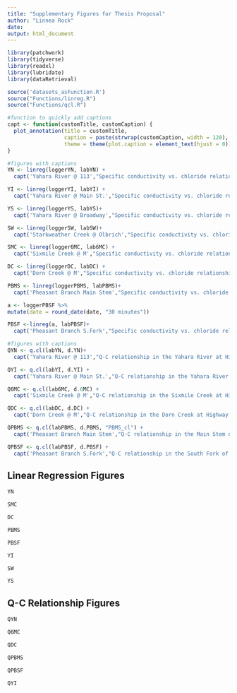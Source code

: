 ```yaml
---
title: "Supplementary Figures for Thesis Proposal"
author: "Linnea Rock"
date:
output: html_document
---
```


```r
library(patchwork)
library(tidyverse)
library(readxl)
library(lubridate)
library(dataRetrieval)

source('datasets_asFunction.R')
source("Functions/linreg.R")
source("Functions/qcl.R")

```


```r

#function to quickly add captions
capt <- function(customTitle, customCaption) {
  plot_annotation(title = customTitle, 
                  caption = paste(strwrap(customCaption, width = 120), collapse = "\n"),
                  theme = theme(plot.caption = element_text(hjust = 0)))
}

```

```r

#figures with captions 
YN <- linreg(loggerYN, labYN) +
  capt('Yahara River @ 113',"Specific conductivity vs. chloride relationship in the Yahara River at Highway 113. (inlet to Lake Mendota). The linear regression is represented by the equation y=8.6x+360. The positive correlation (r = 0.81) has an r-squared value of 0.66, and a p-value of 0.094.")

YI <- linreg(loggerYI, labYI) + 
  capt('Yahara River @ Main St.',"Specific conductivity vs. chloride relationship in the Yahara River at E. Main St. (outlet of Lake Mendota and inlet of Lake Monona). The linear regression is represented by the equation y=3.8x+360. The positive correlation (r = 0.64) has an r2 value of 0.41 and a p-value of 0.25.")

YS <- linreg(loggerYS, labYS)+
  capt('Yahara River @ Broadway',"Specific conductivity vs. chloride relationship in the Yahara River at Broadway St. (oulet of Lake Monona). The linear regression is represented by the equation y=22x-830. The positive correlation (r = 0.91) has an r2 value of 0.83, and a p-value of 0.033.")

SW <- linreg(loggerSW, labSW)+
  capt('Starkweather Creek @ Olbrich',"Specific conductivity vs. chloride relationship in the Starkweather Creek at Olbrich Garden (inlet of Lake Monona). The linear regression is represented by the equation y=3.7x+530. The positive correlation (r = 0.87) has an r2 value of 0.76, and a p-value of 0.58")

SMC <- linreg(logger6MC, lab6MC) +
  capt('Sixmile Creek @ M',"Specific conductivity vs. chloride relationship in the Sixmile Creek at Highway M. (inlet to Lake Mendota). The linear regression is represented by the equation y=18x+18. The positive correlation (r = 0.94) has an r2 value of 0.88, and a p-value of 0.018.")

DC <- linreg(loggerDC, labDC) +
  capt('Dorn Creek @ M',"Specific conductivity vs. chloride relationship in the Dorn Creek at Highway M. (inlet to Lake Mendota). The linear regression is represented by the equation y=-5.9x+1100. The negative correlation (r = -0.81) has an r2 value of 0.66, and a p-value of 0.094.")

PBMS <- linreg(loggerPBMS, labPBMS)+
  capt('Pheasant Branch Main Stem',"Specific conductivity vs. chloride relationship in the Main Stem of Pheasant Branch Creek (inlet to Lake Mendota). The linear regression is represented by the equation y=5.2x+450. The positive correlation (r = 0.78) has an r2 value of 0.61, and a p-value of 0.12.")

a <- loggerPBSF %>%
mutate(date = round_date(date, "30 minutes")) 

PBSF <-linreg(a, labPBSF)+
  capt('Pheasant Branch S.Fork',"Specific conductivity vs. chloride relationship in the South Fork of Pheasant Branch (high chloride contribution to Lake Mendota). The linear regression is represented by the equation y=2.6x+320. The positive correlation (r = 1) has an r2 value of 1, and a p-value of 0.058.")
```


```r
#figures with captions
QYN <- q.cl(labYN, d.YN)+
  capt('Yahara River @ 113',"Q-C relationship in the Yahara River at Highway 113. (inlet to Lake Mendota). The linear regression is represented by the equation y=-4.2x+67. The negative correlation (r = -0.76) has an r2 value of 0.58, and a p-value of 0.14.")

QYI <- q.cl(labYI, d.YI) +
  capt('Yahara River @ Main St.',"Q-C relationship in the Yahara River at E. Main St. (outlet of Lake Mendota and inlet of Lake Monona). The linear regression is represented by the equation y=0.3x+51. The positive correlation (r = 0.55) has an r2 value of 0.30 and a p-value of 0.26.")

Q6MC <- q.cl(lab6MC, d.6MC) +
  capt('Sixmile Creek @ M',"Q-C relationship in the Sixmile Creek at Highway M. (inlet to Lake Mendota). The linear regression is represented by the equation y=-12x+59. The negative correlation (r = -0.92) has an r2 value of 0.90, and a p-value of 0.01.")

QDC <- q.cl(labDC, d.DC) +
  capt('Dorn Creek @ M',"Q-C relationship in the Dorn Creek at Highway M. (inlet to Lake Mendota). The linear regression is represented by the equation y=42x+22.The positive correlation (r = 0.74) has an r2 value of 0.55, and a p-value of 0.09.")

QPBMS <- q.cl(labPBMS, d.PBMS, "PBMS_cl") +
  capt('Pheasant Branch Main Stem',"Q-C relationship in the Main Stem of Pheasant Branch Creek (inlet to Lake Mendota). The linear regression is represented by the equation y=-67x+150. The negative correlation (r = -0.34) has an r2 value of 0.12, and a p-value of 0.58.")

QPBSF <- q.cl(labPBSF, d.PBSF) +
  capt('Pheasant Branch S.Fork',"Q-C relationship in the South Fork of Pheasant Branch (high chloride contribution to Lake Mendota). The linear regression is represented by the equation y=-6200x+640. The negative correlation (r = -0.84) has an r2 value of 0.7 and a p-value of 0.074.")
```

## Linear Regression Figures
```r
YN

SMC

DC

PBMS

PBSF

YI

SW

YS
```

## Q-C Relationship Figures
```r
QYN

Q6MC

QDC

QPBMS

QPBSF

QYI
```
